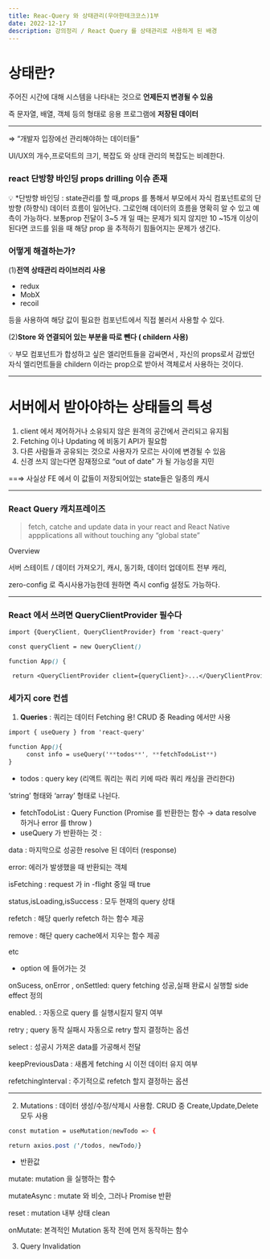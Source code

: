 ```yaml
---
title: Reac-Query 와 상태관리(우아한테크코스)1부
date: 2022-12-17
description: 강의정리 / React Query 를 상태관리로 사용하게 된 배경
---
```


# 상태란?

주어진 시간에 대해 시스템을 나타내는 것으로 **언제든지 변경될 수 있음**

즉 문자열, 배열, 객체 등의 형태로 응용 프로그램에 **저장된 데이터**

---

⇒ “개발자 입장에선 관리해야하는 데이터들”

UI/UX의 개수,프로덕트의 크기, 복잡도 와 상태 관리의 복잡도는 비례한다.

### react 단방향 바인딩 props drilling 이슈 존재

<aside>
💡 *단방향 바인딩 : state관리를 할 때,props 를 통해서 부모에서 자식 컴포넌트로의 단방향 (하향식) 데이터 흐름이 일어난다. 그로인해 데이터의 흐름을 명확히 알 수 있고 예측이 가능하다. 보통prop 전달이 3~5 개 일 때는  문제가 되지 않지만 10 ~15개 이상이 된다면 코드를 읽을 때 해당 prop 을 추적하기 힘들어지는 문제가 생긴다.

</aside>

### 어떻게 해결하는가?

(1)**전역 상태관리 라이브러리 사용**

- redux
- MobX
- recoil

등을 사용하여 해당 값이 필요한 컴포넌트에서 직접 불러서 사용할 수 있다.

(2)**Store 와 연결되어 있는 부분을 따로 뺀다 ( childern 사용)**

<aside>
💡 부모 컴포넌트가 합성하고 싶은 엘리먼트들을 감싸면서 , 자신의 props로서 감쌌던 자식 엘리먼트들을 childern 이라는 prop으로 받아서 객체로서 사용하는 것이다.

</aside>

---

# 서버에서 받아야하는 상태들의 특성

1. client 에서 제어하거나 소유되지 않은 원격의 공간에서 관리되고 유지됨
2. Fetching 이나 Updating 에 비동기 API가 필요함
3. 다른 사람들과 공유되는 것으로 사용자가 모르는 사이에 변경될 수 있음
4. 신경 쓰지 않는다면 잠재정으로 “out of date” 가 될 가능성을 지민

==⇒ 사실상 FE 에서 이 값들이 저장되어있는 state들은 일종의 캐시

---

### React Query 캐치프레이즈

> fetch, catche and update data in your react and React Native appplications all without touching any “global state”

Overview

서버 스테이트 / 데이터 가져오기, 캐시, 동기화, 데이터 업데이트 전부 캐리,

zero-config 로 즉시사용가능한데 원하면 즉시 config 설정도 가능하다.

---

### React 에서 쓰려면 QueryClientProvider 필수다

```css
import {QueryClient, QueryClientProvider} from 'react-query'

const queryClient = new QueryClient()

function App() {

 return <QueryClientProvider client={queryClient}>...</QueryClientProvider>}}

```

### 세가지 core 컨셉

1. **Queries** : 쿼리는 데이터 Fetching 용! CRUD 중 Reading 에서만 사용

```css
import { useQuery } from 'react-query'

function App(){
	 const info = useQuery('**todos**', **fetchTodoList**)
}

```

- todos : query key (리액트 쿼리는 쿼리 키에 따라 쿼리 캐싱을 관리한다)

‘string’ 형태와 ‘array’ 형태로 나뉜다.

- fetchTodoList : Query Function (Promise 를 반환한는 함수 → data resolve 하거나 error 를 throw )
- useQuery 가 반환하는 것 :

data : 마지막으로 성공한 resolve 된 데이터 (response)

error: 에러가 발생했을 때 반환되는 객체

isFetching : request 가 in -flight 중일 때 true

status,isLoading,isSuccess : 모두 현재의 query 상태

refetch : 해당 querly refetch 하는 함수 제공

remove : 해단 query cache에서 지우는 함수 제공

etc

- option 에 들어가는 것

onSucess, onError , onSettled: query fetching 성공,실패 완료시 실행할 side effect 정의

enabled. : 자동으로 query 를 실행시킬지 말지 여부

retry ; query 동작 실패시 자동으로 retry 할지 결정하는 옵션

select : 성공시 가져온 data를 가공해서 전달

keepPreviousData : 새롭게 fetching 시 이전 데이터 유지 여부

refetchingInterval : 주기적으로 refetch 할지 결정하는 옵션

---

2. Mutations : 데이터 생성/수정/삭제시 사용함. CRUD 중 Create,Update,Delete 모두 사용

```css
const mutation = useMutation(newTodo => {

return axios.post ('/todos, newTodo)}
```

- 반환값

mutate: mutation 을 실행하는 함수

mutateAsync : mutate 와 비슷, 그러나 Promise 반환

reset : mutation 내부 상태 clean

onMutate: 본격적인 Mutation 동작 전에 먼저 동작하는 함수

3. Query Invalidation

